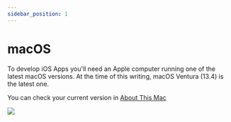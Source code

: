 ```yaml
---
sidebar_position: 1
---
```



# macOS

To develop iOS Apps you'll need an Apple computer running one of the latest macOS versions. At the time of this writing, macOS Ventura (13.4) is the latest one.

You can check your current version in [About This Mac](https://support.apple.com/en-us/HT201260)

![](https://support.apple.com/library/content/dam/edam/applecare/images/en_US/macos/ventura/macos-ventura-about-this-mac-macos.png)